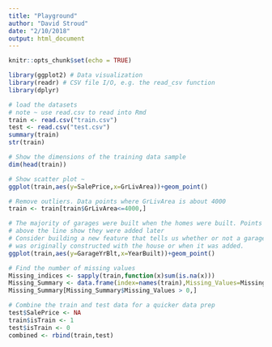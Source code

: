 ```yaml
---
title: "Playground"
author: "David Stroud"
date: "2/10/2018"
output: html_document
---
```


```r
knitr::opts_chunk$set(echo = TRUE)
```

```r
library(ggplot2) # Data visualization
library(readr) # CSV file I/O, e.g. the read_csv function
library(dplyr)
```

```r
# load the datasets
# note ~ use read.csv to read into Rmd
train <- read.csv("train.csv")
test <- read.csv("test.csv")
summary(train)
str(train)
```            


```r
# Show the dimensions of the training data sample
dim(head(train))
```

```r
# Show scatter plot ~ 
ggplot(train,aes(y=SalePrice,x=GrLivArea))+geom_point()
```

```r
# Remove outliers. Data points where GrLivArea is about 4000
train <- train[train$GrLivArea<=4000,]
```
 
 
```r
# The majority of garages were built when the homes were built. Points
# above the line show they were added later
# Consider building a new feature that tells us whether or not a garage
# was originally constructed with the house or when it was added.
ggplot(train,aes(y=GarageYrBlt,x=YearBuilt))+geom_point()
```

```r
# Find the number of missing values 
Missing_indices <- sapply(train,function(x)sum(is.na(x)))
Missing_Summary <- data.frame(index=names(train),Missing_Values=Missing_indices)
Missing_Summary[Missing_Summary$Missing_Values > 0,]
```
 
 
```r
# Combine the train and test data for a quicker data prep
test$SalePrice <- NA
train$isTrain <- 1
test$isTrain <- 0
combined <- rbind(train,test)
```
 
 
 
 
 
 